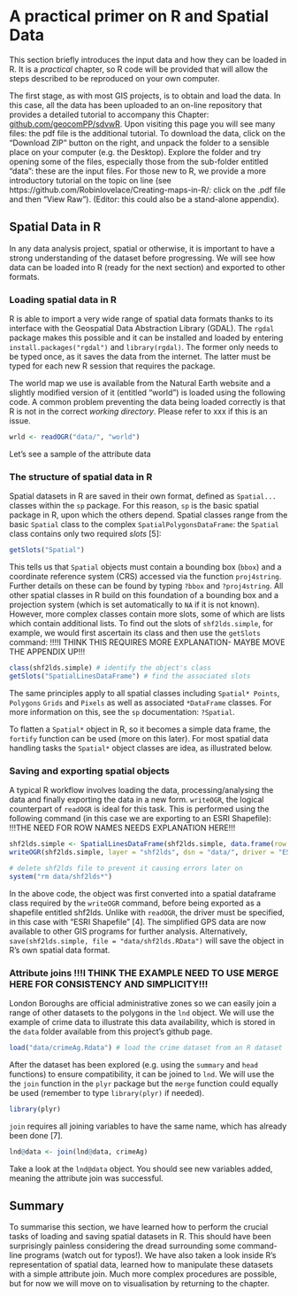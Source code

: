 A practical primer on R and Spatial Data
==================

This section briefly introduces the input data
and how they can be loaded in R. It is a *practical* chapter, 
so R code will be provided that will allow the steps described to 
be reproduced on your own computer.

The first stage, as with most GIS projects, 
is to obtain and load the data. In this case, all the 
data has been uploaded to an on-line repository that provides 
a detailed tutorial to accompany this Chapter:
[github.com/geocomPP/sdvwR](https://github.com/geocomPP/sdvwR). 
Upon visiting this page you will see many files: the pdf file
is the additional tutorial. To download the data, click on the "Download ZIP" 
button on the right, and unpack the folder to a sensible place
on your computer (e.g. the Desktop). Explore the folder and try opening some of the files, 
especially those from the sub-folder entitled "data": these are the input 
files. For those new to R, we provide a more introductory tutorial on the topic
on line (see https://github.com/Robinlovelace/Creating-maps-in-R/: click on the .pdf 
file and then "View Raw"). (Editor: this could also be a stand-alone appendix).

Spatial Data in R
-----------------

In any data analysis project, spatial or otherwise, it is important to
have a strong understanding of the dataset before progressing. 
We will see how data can be loaded into R (ready for the next section) and exported
to other formats.

### Loading spatial data in R

R is able to import a very wide range of spatial data formats thanks to
its interface with the Geospatial Data Abstraction Library (GDAL). 
The `rgdal` package makes this possible and it can be installed and 
loaded by entering `install.packages("rgdal")` and `library(rgdal)`. 
The former only needs to be typed once, as it saves the data from the internet. 
The latter must be typed for each new R session that requires the package.

The world map we use is available from the Natural Earth website and a
slightly modified version of it (entitled "world") is loaded using the following code.
A common problem preventing the data being loaded correctly is that 
R is not in the correct *working directory*. Please refer to xxx if this 
is an issue.

```r
wrld <- readOGR("data/", "world")
```

Let's see a sample of the attribute data 

### The structure of spatial data in R

Spatial datasets in R are saved in their own format, defined as 
`Spatial...` classes within the `sp` package. For this reason, 
`sp` is the basic spatial package in R, upon which the others depend. 
Spatial classes range from the basic `Spatial` class to the complex
`SpatialPolygonsDataFrame`: the `Spatial` class contains only two required *slots* [5]:

```r
getSlots("Spatial")
```

This tells us that `Spatial` objects must contain a bounding box (`bbox`) and 
a coordinate reference system (CRS) accessed via the function `proj4string`. 
Further details on these can be found by typing `?bbox` and `?proj4string`. 
All other spatial classes in R build on 
this foundation of a bounding box and a projection system (which 
is set automatically to `NA` if it is not known). However, more complex 
classes contain more slots, some of which are lists which contain additional 
lists. To find out the slots of `shf2lds.simple`, for example, we would first 
ascertain its class and then use the `getSlots` command: !!!!I THINK THIS REQUIRES MORE EXPLANATION- MAYBE MOVE THE APPENDIX UP!!!

```r
class(shf2lds.simple) # identify the object's class
getSlots("SpatialLinesDataFrame") # find the associated slots
```

The same principles apply to all spatial classes including 
`Spatial* Points`, `Polygons` `Grids` and `Pixels`
as well as associated `*DataFrame` classes. For more information on 
this, see the `sp` documentation: `?Spatial`.

To flatten a `Spatial*` object in R, so it becomes a simple
data frame, the `fortify` function can be used (more on this later).
For most spatial data handling tasks the `Spatial*` object classes are idea, 
as illustrated below.

### Saving and exporting spatial objects

A typical R workflow involves loading the data, processing/analysing the data
and finally exporting the data in a new form. 
`writeOGR`, the 
logical counterpart of `readOGR` is ideal for this task. This is performed using
the following command (in this case we are exporting to an ESRI Shapefile): !!!THE NEED FOR ROW NAMES NEEDS EXPLANATION HERE!!!

```r
shf2lds.simple <- SpatialLinesDataFrame(shf2lds.simple, data.frame(row.names = "0", a = 1))
writeOGR(shf2lds.simple, layer = "shf2lds", dsn = "data/", driver = "ESRI Shapefile")
```

```r
# delete shf2lds file to prevent it causing errors later on
system("rm data/shf2lds*")
```

In the above code, the object was first converted into a spatial dataframe class required
by the `writeOGR` command, before 
being exported as a shapefile entitled shf2lds. Unlike with `readOGR`, the driver must 
be specified, in this case with "ESRI Shapefile" [4]. The simplified GPS data are now available
to other GIS programs for further analysis. Alternatively, 
`save(shf2lds.simple, file = "data/shf2lds.RData")`
will save the object in R's own spatial data format.

### Attribute joins !!!I THINK THE EXAMPLE NEED TO USE MERGE HERE FOR CONSISTENCY AND SIMPLICITY!!!

London Boroughs are official administrative
zones so we can easily join a range of other datasets 
to the polygons in the `lnd` object. We will use the example 
of crime data to illustrate this data availability, which is 
stored in the `data` folder available from this project's github page.

```r
load("data/crimeAg.Rdata") # load the crime dataset from an R dataset
```

After the dataset has been explored (e.g. using the `summary` and `head` functions)
to ensure compatibility, it can be joined to `lnd`. We will use the
the `join` function in the `plyr` package but the `merge` function 
could equally be used (remember to type `library(plyr)` if needed).

```r
library(plyr)
```

`join` requires all joining variables to have the 
same name, which has already been done [7].

```r
lnd@data <- join(lnd@data, crimeAg)
```

Take a look at the `lnd@data` object. You should 
see new variables added, meaning the attribute join 
was successful. 


## Summary

To summarise this section, we have learned how to 
perform the crucial tasks of loading and saving spatial datasets 
in R. This should have been surprisingly painless 
considering the dread surrounding some command-line programs 
(watch out for typos!). We have also taken a look inside R's representation 
of spatial data, learned how to manipulate these datasets 
with a simple attribute join. Much more complex procedures are 
possible, but for now we will move on to visualisation by returning to the chapter. 
